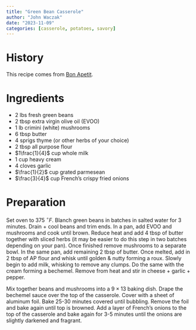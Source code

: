 ```yaml
---
title: "Green Bean Casserole"
author: "John Waczak"
date: "2023-11-09"
categories: [casserole, potatoes, savory]
---
```


# History

This recipe comes from [Bon Apetit](https://www.bonappetit.com/recipe/bas-best-green-bean-casserole).

# Ingredients

- $2$ lbs fresh green beans 
- $2$ tbsp extra virgin olive oil (EVOO)
- $1$ lb crimini (white) mushrooms
- $6$ tbsp butter
- $4$ sprigs thyme (or other herbs of your choice)
- $2$ tbsp all purpose flour
- $1\frac{1}{4}$ cup whole milk 
- $1$ cup heavy cream 
- $4$ cloves garlic
- $\frac{1}{2}$ cup grated parmesean
- $\frac{3}{4}$ cup French's crispy fried onions

# Preparation 

Set oven to $375$ $^\circ F$. Blanch green beans in batches in salted water for 3 minutes. Drain + cool beans and trim ends. In a pan, add EVOO and mushrooms and cook until brown. Reduce heat and add 4 tbsp of butter together with sliced herbs (it may be easier to do this step in two batches depending on your pan). Once finished remove mushrooms to a separate bowl. In the same pan, add remaining 2 tbsp of butter. Once melted, add in 2 tbsp of AP flour and whisk until golden & nutty forming a roux. Slowly begin to add milk, whisking to remove any clumps. Do the same with the cream forming a bechemel. Remove from heat and stir in cheese + garlic + pepper. 

Mix together beans and mushrooms into a $9 \times 13$ baking dish. Drape the bechemel sauce over the top of the casserole. Cover with a sheet of aluminum foil. Bake 25-30 minutes covered until bubbling. Remove the foil and bake again until top is browned. Add a layer of French's onions to the top of the casserole and bake again for 3-5 minutes until the onions are slightly darkened and fragrant.
